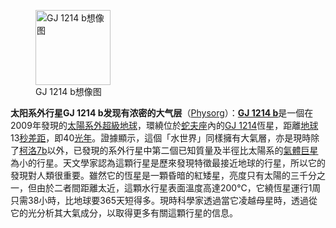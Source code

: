 [[File:GJ1214b (Artist’s impression).jpg|120px|left|GJ 1214 b想像图]]

'''太阳系外行星GJ 1214 b发现有浓密的大气层'''（[http://www.physorg.com/news/2010-12-super-earth-atmosphere-steamy-gassy.html Physorg]）：'''[[GJ 1214 b]]'''是一個在2009年發現的[[太陽系外行星|太陽系外]][[超級地球]]，環繞位於[[蛇夫座]]內的[[GJ 1214]]恆星，距離[[地球]]13[[秒差距]]，即40[[光年]]。證據顯示，這個「水世界」同樣擁有大氣層，亦是現時除了[[柯洛7b]]以外，已發現的系外行星中第二個已知質量及半徑比太陽系的[[氣體巨星]]為小的行星。天文學家認為這顆行星是歷來發現特徵最接近地球的行星，所以它的發現對人類很重要。雖然它的恆星是一顆昏暗的紅矮星，亮度只有太陽的三千分之一，但由於二者間距離太近，這顆水行星表面溫度高達200℃，它繞恆星運行1周只需38小時，比地球要365天短得多。現時科學家透過當它凌越母星時，透過從它的光分析其大氣成分，以取得更多有關這顆行星的信息。